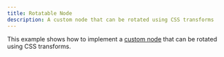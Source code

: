 ```yaml
---
title: Rotatable Node
description: A custom node that can be rotated using CSS transforms
---
```



This example shows how to implement a [custom node](/learn/customization/custom-nodes)
that can be rotated using CSS transforms.

<RemoteCodeViewer route="examples/nodes/rotatable-node" framework="react" />
